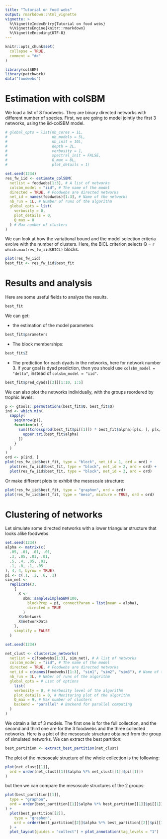```yaml
---
title: "Tutorial on food webs"
output: rmarkdown::html_vignette
vignette: >
  %\VignetteIndexEntry{Tutorial on food webs}
  %\VignetteEngine{knitr::rmarkdown}
  %\VignetteEncoding{UTF-8}
---
```


```r
knitr::opts_chunk$set(
  collapse = TRUE,
  comment = "#>"
)
```

```r
library(colSBM)
library(patchwork)
data("foodwebs")
```

# Estimation with colSBM

We load a list of 8 foodwebs. They are binary directed networks with different
number of species. First, we are going to model jointly the first $3$ networks,
using the iid-colSBM model.


```r
# global_opts = list(nb_cores = 1L,
#                    nb_models = 5L,
#                    nb_init = 10L,
#                    depth = 2L,
#                    verbosity = 1,
#                    spectral_init = FALSE,
#                    Q_max = 8L,
#                    plot_details = 1)

set.seed(1234)
res_fw_iid <- estimate_colSBM(
  netlist = foodwebs[1:3], # A list of networks
  colsbm_model = "iid", # The name of the model
  directed = TRUE, # Foodwebs are directed networks
  net_id = names(foodwebs)[1:3], # Name of the networks
  nb_run = 1L, # Number of runs of the algorithm
  global_opts = list(
    verbosity = 0,
    plot_details = 0,
    Q_max = 8
  ) # Max number of clusters
)
```

We can look at how the variational bound and the model selection criteria evolve with the number of clusters.
Here, the BICL criterion selects Q = `r which.max(res_fw_iid$BICL)` blocks.

```r
plot(res_fw_iid)
best_fit <- res_fw_iid$best_fit
```

# Results and analysis

Here are some useful fields to analyze the results.

```r
best_fit
```

We can get:

* the estimation of the model parameters

```r
best_fit$parameters
```

* The block memberships:

```r
best_fit$Z
```


* The prediction for each dyads in the networks, here for network number 3. If
your goal is dyad prediction, then you should use `colsbm_model = "delta"`, instead of
`colsbm_model = "iid"`.

```r
best_fit$pred_dyads[[3]][1:10, 1:5]
```

We can also plot the networks individually, with the groups reordered by trophic levels:

```r
p <- gtools::permutations(best_fit$Q, best_fit$Q)
ind <- which.min(
  sapply(
    seq(nrow(p)),
    function(x) {
      sum((tcrossprod(best_fit$pi[[1]]) * best_fit$alpha)[p[x, ], p[x, ]][
        upper.tri(best_fit$alpha)
      ])
    }
  )
)
ord <- p[ind, ]
plot(res_fw_iid$best_fit, type = "block", net_id = 1, ord = ord) +
  plot(res_fw_iid$best_fit, type = "block", net_id = 2, ord = ord) +
  plot(res_fw_iid$best_fit, type = "block", net_id = 3, ord = ord)
```

Or make different plots to exhibit the mesoscale structure:

```r
plot(res_fw_iid$best_fit, type = "graphon", ord = ord)
plot(res_fw_iid$best_fit, type = "meso", mixture = TRUE, ord = ord)
```

# Clustering of networks

Let simulate some directed networks with a lower triangular structure that looks
alike foodwebs.

```r
set.seed(1234)
alpha <- matrix(c(
  .05, .01, .01, .01,
  .3, .05, .01, .01,
  .5, .4, .05, .01,
  .1, .8, .1, .05
), 4, 4, byrow = TRUE)
pi <- c(.1, .2, .6, .1)
sim_net <-
  replicate(3,
    {
      X <-
        sbm::sampleSimpleSBM(100,
          blockProp = pi, connectParam = list(mean = alpha),
          directed = TRUE
        )
      X$rNetwork
      X$networkData
    },
    simplify = FALSE
  )
```


```r
set.seed(1234)

net_clust <- clusterize_networks(
  netlist = c(foodwebs[1:3], sim_net), # A list of networks
  colsbm_model = "iid", # The name of the model
  directed = TRUE, # Foodwebs are directed networks
  net_id = c(names(foodwebs)[1:3], "sim1", "sim2", "sim3"), # Name of the networks
  nb_run = 3L, # Nmber of runs of the algorithm
  global_opts = # List of options 
    list(
    verbosity = 0, # Verbosity level of the algorithm
    plot_details = 0, # Monitoring plot of the algorithm
    Q_max = 9, # Max number of clusters
    backend = "parallel" # Backend for parallel computing
  ) 
)  
```


We obtain a list of 3 models.
The first one is for the full collection, and the second and third one are for
the 3 foodwebs and the three collected networks. Here is a plot of the mesoscale structure obtained from the group of simulated networks. We can extract the best partition:

```r
best_partition <- extract_best_partition(net_clust)
```

The plot of the mesoscale structure of the whole collection is the following:

```r
plot(net_clust[[1]],
  ord = order(net_clust[[1]]$alpha %*% net_clust[[1]]$pi[[1]])
)
```

but then we can compare the mesoscale structures of the 2 groups:

```r
plot(best_partition[[1]],
  type = "graphon",
  ord = order(best_partition[[1]]$alpha %*% best_partition[[1]]$pi[[1]])
) +
  plot(best_partition[[2]],
    type = "graphon",
    ord = order(best_partition[[2]]$alpha %*% best_partition[[2]]$pi[[1]])
  ) +
  plot_layout(guides = "collect") + plot_annotation(tag_levels = "1")
```
